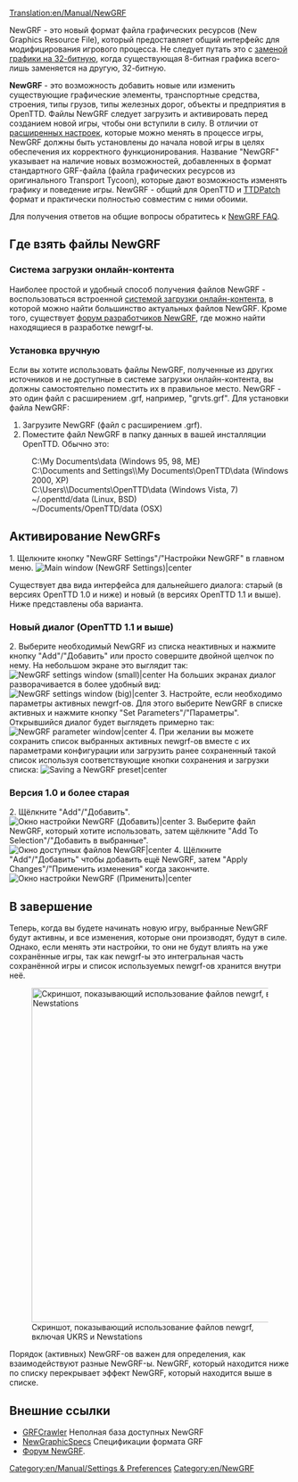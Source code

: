 [[Translation:en/Manual/NewGRF]]
{{ru/Необходимо сделать|поправить ссылки после перевода соответствующих страниц, поменять картинки}}
{{ru/Manual/Оглавление}}

NewGRF - это новый формат файла графических ресурсов (New Graphics Resource File), который предоставляет общий интерфейс для модифицирования игрового процесса. Не следует путать это с [[en/Community/NewGRF/Playing with 32 bpp graphics|заменой графики на 32-битную]], когда существующая 8-битная графика всего-лишь заменяется на другую, 32-битную.

'''NewGRF''' - это возможность добавить новые или изменить существующие графические элементы, транспортные средства, строения, типы грузов, типы железных дорог, объекты и предприятия в OpenTTD. Файлы NewGRF следует загрузить и активировать перед созданием новой игры, чтобы они вступили в силу. В отличии от [[ru/Archive/Manual/Settings/Расширенные настройки|расширенных настроек]], которые можно менять в процессе игры, NewGRF должны быть установлены до начала новой игры в целях обеспечения их корректного функционирования. Название "NewGRF" указывает на наличие новых возможностей, добавленных в формат стандартного GRF-файла (файла графических ресурсов из оригинального Transport Tycoon), которые дают возможность изменять графику и поведение игры. NewGRF - общий для OpenTTD и [[ru/Archive/OpenTTD/TTDPatch|TTDPatch]] формат и практически полностью совместим с ними обоими.

Для получения ответов на общие вопросы обратитесь к [[ru/Archive/Community/ЧЗВ NewGRF|NewGRF FAQ]].


==Где взять файлы NewGRF==
=== Система загрузки онлайн-контента ===
Наиболее простой и удобный способ получения файлов NewGRF - воспользоваться встроенной [[ru/Manual/Онлайн-контент|системой загрузки онлайн-контента]], в которой можно найти большинство актуальных файлов NewGRF. Кроме того, существует [http://www.tt-forums.net/viewforum.php?f=26 форум разработчиков NewGRF], где можно найти находящиеся в разработке newgrf-ы.

=== Установка вручную ===
Если вы хотите использовать файлы NewGRF, полученные из других источников и не доступные в системе загрузки онлайн-контента, вы должны самостоятельно поместить их в правильное место. NewGRF - это один файл с расширением .grf, например, "grvts.grf". Для установки файла NewGRF:
#Загрузите NewGRF (файл с расширением .grf).
#Поместите файл NewGRF в папку данных в вашей инсталляции OpenTTD. Обычно это:
:C:\My Documents\data (Windows 95, 98, ME)
:C:\Documents and Settings\<username>\My Documents\OpenTTD\data (Windows 2000, XP)
:C:\Users\<username>\Documents\OpenTTD\data (Windows Vista, 7)
:~/.openttd/data (Linux, BSD)
:~/Documents/OpenTTD/data (OSX)

==Активирование NewGRFs==
1.   Щелкните кнопку "NewGRF Settings"/"Настройки NewGRF" в главном меню.
[[File:en/Manual/Main window (NewGRF Settings).png|Main window (NewGRF Settings)|center]]

Существует два вида интерфейса для дальнейшего диалога: старый (в версиях OpenTTD 1.0 и ниже) и новый (в версиях OpenTTD 1.1 и выше). Ниже представлены оба варианта.

=== Новый диалог (OpenTTD 1.1 и выше) ===
2.   Выберите необходимый NewGRF из списка неактивных и нажмите кнопку "Add"/"Добавить" или просто совершите двойной щелчок по нему. На небольшом экране это выглядит так:
[[File:en/Manual/Newgrf addnew.png|NewGRF settings window (small)|center]]
На больших экранах диалог разворачивается в более удобный вид:
[[File:en/Manual/Newgrf config big.png|NewGRF settings window (big)|center]]
3.   Настройте, если необходимо параметры активных newgrf-ов. Для этого выберите NewGRF в списке активных и нажмите кнопку "Set Parameters"/"Параметры". Открывшийся диалог будет выглядеть примерно так:
[[File:en/Manual/Newgrf parameter.png|NewGRF parameter window|center]]
4.   При желании вы можете сохранить список выбранных активных newgrf-ов вместе с их параметрами конфигурации или загрузить ранее сохраненный такой список используя соответствующие кнопки сохранения и загрузки списка:
[[File:en/Manual/Newgrf preset.png|Saving a NewGRF preset|center]]

=== Версия 1.0 и более старая ===
2.   Щёлкните "Add"/"Добавить".
[[File:en/Manual/NewGRF settings window (Add).png|Окно настройки NewGRF (Добавить)|center]]
3.   Выберите файл NewGRF, который хотите использовать, затем щёлкните "Add To Selection"/"Добавить в выбранные".
[[File:en/Manual/Available NewGRF files window.png|Окно доступных файлов NewGRF|center]]
4.   Щёлкните "Add"/"Добавить" чтобы добавить ещё NewGRF, затем "Apply Changes"/"Применить изменения" когда закончите.
[[File:en/Manual/NewGRF settings window (Apply).png|Окно настройки NewGRF (Применить)|center]]

==В завершение==
Теперь, когда вы будете начинать новую игру, выбранные NewGRF будут активны, и все изменения, которые они производят, будут в силе. Однако, если менять эти настройки, то они не будут влиять на уже сохранённые игры, так как newgrf-ы это интегральная часть сохранённой игры и список используемых newgrf-ов хранится внутри неё.

[[File:en/Manual/Newgrfexampless.png|thumb|600px|center|Скриншот, показывающий использование файлов newgrf, включая UKRS и Newstations]]

Порядок (активных) NewGRF-ов важен для определения, как взаимодействуют разные NewGRF-ы. NewGRF, который находится ниже по списку перекрывает эффект NewGRF, который находится выше в списке.

== Внешние ссылки ==

* [http://grfcrawler.tt-forums.net/ GRFCrawler] Неполная база доступных NewGRF
* [http://newgrf-specs.tt-wiki.net/wiki/Main_Page NewGraphicSpecs] Спецификации формата GRF
* [http://www.tt-forums.net/viewforum.php?f=66 Форум NewGRF].



[[Category:en/Manual/Settings & Preferences]]
[[Category:en/NewGRF]]